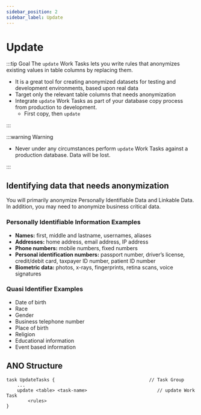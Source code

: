 ```yaml
---
sidebar_position: 2
sidebar_label: Update
---
```


# Update

:::tip Goal
The `update` Work Tasks lets you write rules that anonymizes existing values in table columns by replacing them.

- It is a great tool for creating anonymized datasets for testing and development environments, based upon real data
- Target only the relevant table columns that needs anonymization
- Integrate `update` Work Tasks as part of your database copy process from production to development.
  - First copy, then `update`

:::

:::warning Warning

- Never under any circumstances perform `update` Work Tasks against a production database. Data will be lost.

:::

## Identifying data that needs anonymization

You will primarily anonymize Personally Identifiable Data and Linkable Data. In addition, you may need to anonymize business critical data.

### Personally Identifiable Information Examples

- **Names:** first, middle and lastname, usernames, aliases
- **Addresses:** home address, email address, IP address
- **Phone numbers:** mobile numbers, fixed numbers
- **Personal identification numbers:** passport number, driver’s license, credit/debit card, taxpayer ID number, patient ID number
- **Biometric data:** photos, x-rays, fingerprints, retina scans, voice signatures

### Quasi Identifier Examples

- Date of birth
- Race
- Gender
- Business telephone number
- Place of birth
- Religion
- Educational information
- Event based information

## ANO Structure

```ano
task UpdateTasks {                                   // Task Group
    ...
    update <table> <task-name>                          // update Work Task
        <rules>
}
```
